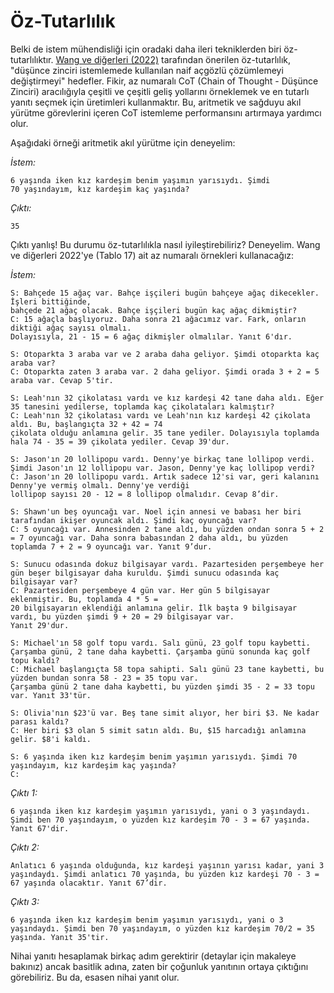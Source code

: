 # Öz-Tutarlılık

Belki de istem mühendisliği için oradaki daha ileri tekniklerden biri öz-tutarlılıktır. [Wang ve diğerleri (2022)](https://arxiv.org/abs/2203.11171) tarafından önerilen öz-tutarlılık, "düşünce zinciri istemlemede kullanılan naif açgözlü çözümlemeyi değiştirmeyi" hedefler. Fikir, az numaralı CoT (Chain of Thought - Düşünce Zinciri) aracılığıyla çeşitli ve çeşitli geliş yollarını örneklemek ve en tutarlı yanıtı seçmek için üretimleri kullanmaktır. Bu, aritmetik ve sağduyu akıl yürütme görevlerini içeren CoT istemleme performansını artırmaya yardımcı olur.

Aşağıdaki örneği aritmetik akıl yürütme için deneyelim:

*İstem:*
```
6 yaşında iken kız kardeşim benim yaşımın yarısıydı. Şimdi
70 yaşındayım, kız kardeşim kaç yaşında?
```

*Çıktı:*
```
35
```

Çıktı yanlış! Bu durumu öz-tutarlılıkla nasıl iyileştirebiliriz? Deneyelim. Wang ve diğerleri 2022'ye (Tablo 17) ait az numaralı örnekleri kullanacağız:

*İstem:*
```
S: Bahçede 15 ağaç var. Bahçe işçileri bugün bahçeye ağaç dikecekler. İşleri bittiğinde,
bahçede 21 ağaç olacak. Bahçe işçileri bugün kaç ağaç dikmiştir?
C: 15 ağaçla başlıyoruz. Daha sonra 21 ağacımız var. Fark, onların diktiği ağaç sayısı olmalı. 
Dolayısıyla, 21 - 15 = 6 ağaç dikmişler olmalılar. Yanıt 6'dır.

S: Otoparkta 3 araba var ve 2 araba daha geliyor. Şimdi otoparkta kaç araba var?
C: Otoparkta zaten 3 araba var. 2 daha geliyor. Şimdi orada 3 + 2 = 5 araba var. Cevap 5'tir.

S: Leah'nın 32 çikolatası vardı ve kız kardeşi 42 tane daha aldı. Eğer 35 tanesini yedilerse, toplamda kaç çikolataları kalmıştır?
C: Leah'nın 32 çikolatası vardı ve Leah'nın kız kardeşi 42 çikolata aldı. Bu, başlangıçta 32 + 42 = 74 
çikolata olduğu anlamına gelir. 35 tane yediler. Dolayısıyla toplamda hala 74 - 35 = 39 çikolata yediler. Cevap 39'dur.

S: Jason'ın 20 lollipopu vardı. Denny'ye birkaç tane lollipop verdi. Şimdi Jason'ın 12 lollipopu var. Jason, Denny'ye kaç lollipop verdi?
C: Jason'ın 20 lollipopu vardı. Artık sadece 12'si var, geri kalanını Denny'ye vermiş olmalı. Denny'ye verdiği
lollipop sayısı 20 - 12 = 8 lollipop olmalıdır. Cevap 8’dir.

S: Shawn'un beş oyuncağı var. Noel için annesi ve babası her biri tarafından ikişer oyuncak aldı. Şimdi kaç oyuncağı var?
C: 5 oyuncağı var. Annesinden 2 tane aldı, bu yüzden ondan sonra 5 + 2 = 7 oyuncağı var. Daha sonra babasından 2 daha aldı, bu yüzden
toplamda 7 + 2 = 9 oyuncağı var. Yanıt 9’dur.

S: Sunucu odasında dokuz bilgisayar vardı. Pazartesiden perşembeye her gün beşer bilgisayar daha kuruldu. Şimdi sunucu odasında kaç bilgisayar var?
C: Pazartesiden perşembeye 4 gün var. Her gün 5 bilgisayar eklenmiştir. Bu, toplamda 4 * 5 =
20 bilgisayarın eklendiği anlamına gelir. İlk başta 9 bilgisayar vardı, bu yüzden şimdi 9 + 20 = 29 bilgisayar var.
Yanıt 29'dur.

S: Michael'ın 58 golf topu vardı. Salı günü, 23 golf topu kaybetti. Çarşamba günü, 2 tane daha kaybetti. Çarşamba günü sonunda kaç golf topu kaldı?
C: Michael başlangıçta 58 topa sahipti. Salı günü 23 tane kaybetti, bu yüzden bundan sonra 58 - 23 = 35 topu var. 
Çarşamba günü 2 tane daha kaybetti, bu yüzden şimdi 35 - 2 = 33 topu var. Yanıt 33'tür.

S: Olivia'nın $23'ü var. Beş tane simit alıyor, her biri $3. Ne kadar parası kaldı?
C: Her biri $3 olan 5 simit satın aldı. Bu, $15 harcadığı anlamına gelir. $8'i kaldı.

S: 6 yaşında iken kız kardeşim benim yaşımın yarısıydı. Şimdi 70 yaşındayım, kız kardeşim kaç yaşında?
C:
```

*Çıktı 1:*
```
6 yaşında iken kız kardeşim yaşımın yarısıydı, yani o 3 yaşındaydı. Şimdi ben 70 yaşındayım, o yüzden kız kardeşim 70 - 3 = 67 yaşında. Yanıt 67'dir.
```

*Çıktı 2:*
```
Anlatıcı 6 yaşında olduğunda, kız kardeşi yaşının yarısı kadar, yani 3 yaşındaydı. Şimdi anlatıcı 70 yaşında, bu yüzden kız kardeşi 70 - 3 = 67 yaşında olacaktır. Yanıt 67’dir.
```

*Çıktı 3:*
```
6 yaşında iken kız kardeşim benim yaşımın yarısıydı, yani o 3 yaşındaydı. Şimdi ben 70 yaşındayım, o yüzden kız kardeşim 70/2 = 35 yaşında. Yanıt 35'tir.
```

Nihai yanıtı hesaplamak birkaç adım gerektirir (detaylar için makaleye bakınız) ancak basitlik adına, zaten bir çoğunluk yanıtının ortaya çıktığını görebiliriz. Bu da, esasen nihai yanıt olur.
